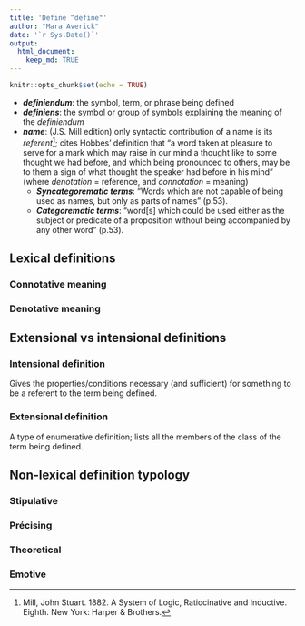 ```yaml
---
title: 'Define “define"'
author: "Mara Averick"
date: '`r Sys.Date()`'
output: 
  html_document:
    keep_md: TRUE
---
```


```r
knitr::opts_chunk$set(echo = TRUE)
```

* **_definiendum_**: the symbol, term, or phrase being defined  
* **_definiens_**: the symbol or group of symbols explaining the meaning of the _definiendum_  
* **_name_**: (J.S. Mill edition) only syntactic contribution of a name is its _referent_[^Mill1882]; cites Hobbes' definition that "a word taken at pleasure to serve for a mark which may raise in our mind a thought like to some thought we had before, and which being pronounced to others, may be to them a sign of what thought the speaker had before in his mind" (where _denotation_ = reference, and _connotation_ = meaning)
  - **_Syncategorematic terms_**: "Words which are not capable of being used as names, but only as parts of names" (p.53).  
  - **_Categorematic terms_**: "word[s] which could be used either as the subject or predicate of a proposition without being accompanied by any other word" (p.53).

## Lexical definitions

### Connotative meaning

### Denotative meaning

## Extensional vs intensional definitions

### Intensional definition

Gives the properties/conditions necessary (and sufficient) for something to be a referent to the term being defined.

### Extensional definition

A type of enumerative definition; lists all the members of the class of the term being defined.

## Non-lexical definition typology

### Stipulative

### Précising

### Theoretical

### Emotive

[^Mill1882]: Mill, John Stuart. 1882. A System of Logic, Ratiocinative and Inductive. Eighth. New York: Harper & Brothers. 
